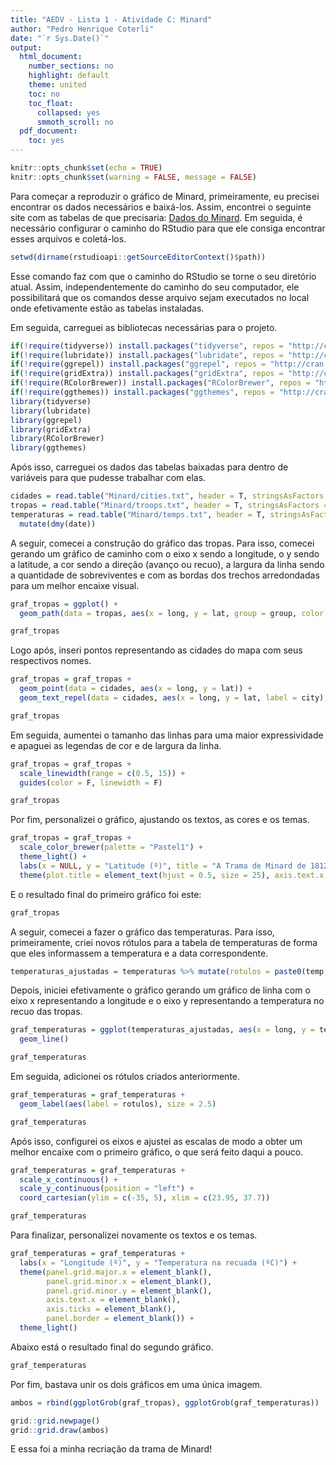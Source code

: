 ```yaml
---
title: "AEDV - Lista 1 - Atividade C: Minard"
author: "Pedro Henrique Coterli"
date: "`r Sys.Date()`"
output: 
  html_document:
    number_sections: no
    highlight: default
    theme: united
    toc: no
    toc_float:
      collapsed: yes
      smmoth_scroll: no
  pdf_document:
    toc: yes
---
```


```r
knitr::opts_chunk$set(echo = TRUE)
knitr::opts_chunk$set(warning = FALSE, message = FALSE)
```


Para começar a reproduzir o gráfico de Minard, primeiramente, eu precisei encontrar os dados necessários e baixá-los. Assim, encontrei o seguinte site com as tabelas de que precisaria: [Dados do Minard](https://www.datavis.ca/gallery/re-minard.php). Em seguida, é necessário configurar o caminho do RStudio para que ele consiga encontrar esses arquivos e coletá-los.

```r
setwd(dirname(rstudioapi::getSourceEditorContext()$path))
```

Esse comando faz com que o caminho do RStudio se torne o seu diretório atual. Assim, independentemente do caminho do seu computador, ele possibilitará que os comandos desse arquivo sejam executados no local onde efetivamente estão as tabelas instaladas.

Em seguida, carreguei as bibliotecas necessárias para o projeto.

```r
if(!require(tidyverse)) install.packages("tidyverse", repos = "http://cran.us.r-project.org")
if(!require(lubridate)) install.packages("lubridate", repos = "http://cran.us.r-project.org")
if(!require(ggrepel)) install.packages("ggrepel", repos = "http://cran.us.r-project.org")
if(!require(gridExtra)) install.packages("gridExtra", repos = "http://cran.us.r-project.org")
if(!require(RColorBrewer)) install.packages("RColorBrewer", repos = "http://cran.us.r-project.org")
if(!require(ggthemes)) install.packages("ggthemes", repos = "http://cran.us.r-project.org")
library(tidyverse)
library(lubridate)
library(ggrepel)
library(gridExtra)
library(RColorBrewer)
library(ggthemes)
```

Após isso, carreguei os dados das tabelas baixadas para dentro de variáveis para que pudesse trabalhar com elas.

```r
cidades = read.table("Minard/cities.txt", header = T, stringsAsFactors = F)
tropas = read.table("Minard/troops.txt", header = T, stringsAsFactors = F)
temperaturas = read.table("Minard/temps.txt", header = T, stringsAsFactors = F) %>% 
  mutate(dmy(date))
```

A seguir, comecei a construção do gráfico das tropas. Para isso, comecei gerando um gráfico de caminho com o eixo x sendo a longitude, o y sendo a latitude, a cor sendo a direção (avanço ou recuo), a largura da linha sendo a quantidade de sobreviventes e com as bordas dos trechos arredondadas para um melhor encaixe visual.

```r
graf_tropas = ggplot() +
  geom_path(data = tropas, aes(x = long, y = lat, group = group, color = direction, linewidth = survivors), lineend = "round")

graf_tropas
```

Logo após, inseri pontos representando as cidades do mapa com seus respectivos nomes.

```r
graf_tropas = graf_tropas + 
  geom_point(data = cidades, aes(x = long, y = lat)) +
  geom_text_repel(data = cidades, aes(x = long, y = lat, label = city), size = 3)

graf_tropas
```

Em seguida, aumentei o tamanho das linhas para uma maior expressividade e apaguei as legendas de cor e de largura da linha.

```r
graf_tropas = graf_tropas +
  scale_linewidth(range = c(0.5, 15)) +
  guides(color = F, linewidth = F)

graf_tropas
```

Por fim, personalizei o gráfico, ajustando os textos, as cores e os temas.

```r
graf_tropas = graf_tropas +
  scale_color_brewer(palette = "Pastel1") +
  theme_light() +
  labs(x = NULL, y = "Latitude (º)", title = "A Trama de Minard de 1812") +
  theme(plot.title = element_text(hjust = 0.5, size = 25), axis.text.x = element_blank(), axis.ticks.x = element_blank())
```

E o resultado final do primeiro gráfico foi este:

```r
graf_tropas
```

A seguir, comecei a fazer o gráfico das temperaturas. Para isso, primeiramente, criei novos rótulos para a tabela de temperaturas de forma que eles informassem a temperatura e a data correspondente.

```r
temperaturas_ajustadas = temperaturas %>% mutate(rotulos = paste0(temp, "º , ", month, ". ", day))
```

Depois, iniciei efetivamente o gráfico gerando um gráfico de linha com o eixo x representando a longitude e o eixo y representando a temperatura no recuo das tropas.

```r
graf_temperaturas = ggplot(temperaturas_ajustadas, aes(x = long, y = temp)) +
  geom_line()

graf_temperaturas
```

Em seguida, adicionei os rótulos criados anteriormente.

```r
graf_temperaturas = graf_temperaturas +
  geom_label(aes(label = rotulos), size = 2.5)

graf_temperaturas
```

Após isso, configurei os eixos e ajustei as escalas de modo a obter um melhor encaixe com o primeiro gráfico, o que será feito daqui a pouco.

```r
graf_temperaturas = graf_temperaturas +
  scale_x_continuous() +
  scale_y_continuous(position = "left") +
  coord_cartesian(ylim = c(-35, 5), xlim = c(23.95, 37.7))

graf_temperaturas
```

Para finalizar, personalizei novamente os textos e os temas.

```r
graf_temperaturas = graf_temperaturas +
  labs(x = "Longitude (º)", y = "Temperatura na recuada (ºC)") +
  theme(panel.grid.major.x = element_blank(),
        panel.grid.minor.x = element_blank(),
        panel.grid.minor.y = element_blank(),
        axis.text.x = element_blank(),
        axis.ticks = element_blank(),
        panel.border = element_blank()) +
  theme_light()
```

Abaixo está o resultado final do segundo gráfico.

```r
graf_temperaturas
```

Por fim, bastava unir os dois gráficos em uma única imagem.

```r
ambos = rbind(ggplotGrob(graf_tropas), ggplotGrob(graf_temperaturas))

grid::grid.newpage()
grid::grid.draw(ambos)
```

E essa foi a minha recriação da trama de Minard!